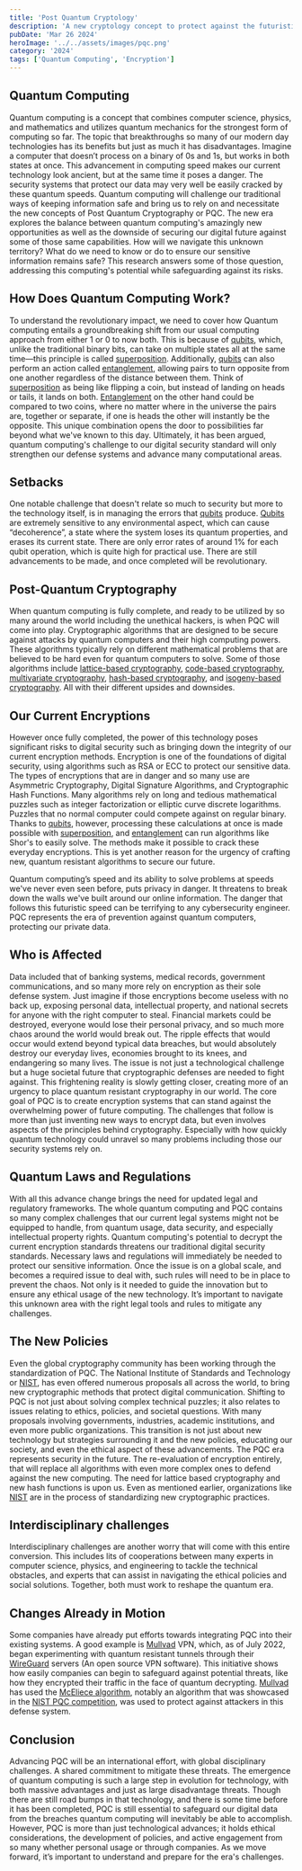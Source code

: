 ```yaml
---
title: 'Post Quantum Cryptology'
description: 'A new cryptology concept to protect against the futuristic speeds of quantum computing. A new era of encryptions and security.'
pubDate: 'Mar 26 2024'
heroImage: '../../assets/images/pqc.png'
category: '2024'
tags: ['Quantum Computing', 'Encryption']
---
```


## Quantum Computing
Quantum computing is a concept that combines computer science, physics, and mathematics and utilizes quantum mechanics for the strongest form of computing so far. The topic that breakthroughs so many of our modern day technologies has its benefits but just as much it has disadvantages. Imagine a computer that doesn’t process on a binary of 0s and 1s, but works in both states at once. 
This advancement in computing speed makes our current technology look ancient, but at the same time it poses a danger. The security systems that protect our data may very well be easily cracked by these quantum speeds. Quantum computing will challenge our traditional ways of keeping information safe and bring us to rely on and necessitate the new concepts of Post Quantum Cryptography or PQC. 
The new era explores the balance between quantum computing's amazingly new opportunities as well as the downside  of securing our digital future against some of those same capabilities. How will we navigate this unknown territory? What do we need to know or do to ensure our sensitive information remains safe? This research answers some of those question, addressing this computing's potential while safeguarding against its risks.

## How Does Quantum Computing Work?
To understand the revolutionary impact, we need to cover how Quantum computing entails a groundbreaking shift from our usual computing approach from either 1 or 0 to now both. This is because of [qubits](https://azure.microsoft.com/en-us/resources/cloud-computing-dictionary/what-is-a-qubit#:~:text=Qubit%20explained,%2C%20smart%20materials%2C%20and%20beyond.), which, unlike the traditional binary bits, can take on multiple states all at the same time—this principle is called [superposition](https://www.technologyreview.com/2019/01/29/66141/what-is-quantum-computing/#:~:text=Qubits%20can%20represent%20numerous%20possible,precision%20lasers%20or%20microwave%20beams.). Additionally, [qubits](https://azure.microsoft.com/en-us/resources/cloud-computing-dictionary/what-is-a-qubit#:~:text=Qubit%20explained,%2C%20smart%20materials%2C%20and%20beyond.) can also perform an action called [entanglement](https://spectrum.ieee.org/what-is-quantum-entanglement), allowing pairs to turn opposite from one another regardless of the distance between them. 
Think of [superposition](https://www.technologyreview.com/2019/01/29/66141/what-is-quantum-computing/#:~:text=Qubits%20can%20represent%20numerous%20possible,precision%20lasers%20or%20microwave%20beams.) as being like flipping a coin, but instead of landing on heads or tails, it lands on both. [Entanglement](https://spectrum.ieee.org/what-is-quantum-entanglement) on the other hand could be compared to two coins, where no matter where in the universe the pairs are, together or separate, if one is heads the other will instantly be the opposite. This unique combination opens the door to possibilities far beyond what we've known to this day. Ultimately, it has been argued, quantum computing's challenge to our digital security standard will only strengthen our defense systems and advance many computational areas.

## Setbacks
One notable challenge that doesn't relate so much to security but more to the technology itself, is in managing the errors that [qubits](https://azure.microsoft.com/en-us/resources/cloud-computing-dictionary/what-is-a-qubit#:~:text=Qubit%20explained,%2C%20smart%20materials%2C%20and%20beyond.) produce. [Qubits](https://azure.microsoft.com/en-us/resources/cloud-computing-dictionary/what-is-a-qubit#:~:text=Qubit%20explained,%2C%20smart%20materials%2C%20and%20beyond.) are extremely sensitive to any environmental aspect, which can cause “decoherence”, a state where the system loses its quantum properties, and erases its current state. There are only error rates of around 1% for each qubit operation, which is quite high for practical use. There are still advancements to be made, and once completed will be revolutionary. 

## Post-Quantum Cryptography
When quantum computing is fully complete, and ready to be utilized by so many around the world including the unethical hackers, is when PQC will come into play. Cryptographic algorithms that are designed to be secure against attacks by quantum computers and their high computing powers. These algorithms typically rely on different mathematical problems that are believed to be hard even for quantum computers to solve. Some of those algorithms include [lattice-based cryptography](https://www.redhat.com/en/blog/post-quantum-cryptography-lattice-based-cryptography), [code-based cryptography](https://utimaco.com/service/knowledge-base/post-quantum-cryptography/what-code-based-cryptography), [multivariate cryptography](https://research.nccgroup.com/2023/08/18/demystifying-multivariate-cryptography/), [hash-based cryptography](https://www.redhat.com/en/blog/post-quantum-cryptography-hash-based-signatures), and [isogeny-based cryptography](https://www.johndcook.com/blog/2019/04/20/isogeny-based-cryptography/). All with their different upsides and downsides.

## Our Current Encryptions
However once fully completed, the power of this technology poses significant risks to digital security such as bringing down the integrity of our current encryption methods. Encryption is one of the foundations of digital security, using algorithms such as RSA or ECC to protect our sensitive data. The types of encryptions that are in danger and so many use are Asymmetric Cryptography, Digital Signature Algorithms, and Cryptographic Hash Functions. Many algorithms rely on long and tedious mathematical puzzles such as integer factorization or elliptic curve discrete logarithms. Puzzles that no normal computer could compete against on regular binary. 
Thanks to [qubits](https://azure.microsoft.com/en-us/resources/cloud-computing-dictionary/what-is-a-qubit#:~:text=Qubit%20explained,%2C%20smart%20materials%2C%20and%20beyond.), however, processing these calculations at once is made possible with [superposition](https://www.technologyreview.com/2019/01/29/66141/what-is-quantum-computing/#:~:text=Qubits%20can%20represent%20numerous%20possible,precision%20lasers%20or%20microwave%20beams.), and [entanglement](https://spectrum.ieee.org/what-is-quantum-entanglement) can run algorithms like Shor's to easily solve. The methods make it possible to crack these everyday encryptions. This is yet another reason for the urgency of crafting new, quantum resistant algorithms to secure our future. 

Quantum computing’s speed and its ability to solve problems at speeds we've never even seen before, puts privacy in danger. It threatens to break down the walls we've built around our online information. The danger that follows this futuristic speed can be terrifying to any cybersecurity engineer. PQC represents the era of prevention against quantum computers, protecting our private data.

## Who is Affected
Data included that of banking systems, medical records, government communications, and so many more rely on encryption as their sole defense system. Just imagine if those encryptions become useless with no back up, exposing personal data, intellectual property, and national secrets for anyone with the right computer to steal. Financial markets could be destroyed, everyone would lose their personal privacy, and so much more chaos around the world would break out. The ripple effects that would occur would extend beyond typical data breaches, but would absolutely destroy our everyday lives, economies brought to its knees, and endangering so many lives. 
The issue is not just a technological challenge but a huge societal future that cryptographic defenses are needed to fight against. This frightening reality is slowly getting closer, creating more of an urgency to place quantum resistant cryptography in our world. 
The core goal of PQC is to create encryption systems that can stand against the overwhelming power of future computing. The challenges that follow is more than just inventing new ways to encrypt data, but even involves aspects of the principles behind cryptography. Especially with how quickly quantum technology could unravel so many problems including those our security systems rely on. 

## Quantum Laws and Regulations
With all this advance change brings the need for updated legal and regulatory frameworks. The whole quantum computing and PQC contains so many complex challenges that our current legal systems might not be equipped to handle, from quantum usage, data security, and especially intellectual property rights. Quantum computing's potential to decrypt the current encryption standards threatens our traditional digital security standards.
 Necessary laws and regulations will immediately be needed to protect our sensitive information. Once the issue is on a global scale, and becomes a required issue to deal with, such rules will need to be in place to prevent the chaos. Not only is it needed to guide the innovation but to ensure any ethical usage of the new technology. It’s important to navigate this unknown area with the right legal tools and rules to mitigate any challenges. 

## The New Policies
Even the global cryptography community has been working through the standardization of PQC. The National Institute of Standards and Technology or [NIST](https://www.nist.gov/), has even offered numerous proposals all across the world, to bring new cryptographic methods that protect digital communication. Shifting to PQC is not just about solving complex technical puzzles; it also relates to issues relating to ethics, policies, and societal questions. With many proposals involving governments, industries, academic institutions, and even more public organizations. 
This transition is not just about new technology but strategies surrounding it and the new policies, educating our society, and even the ethical aspect of these advancements. The PQC era represents security in the future. The re-evaluation of encryption entirely, that will replace all algorithms with even more complex ones to defend against the new computing. The need for lattice based cryptography and new hash functions is upon us. Even as mentioned earlier, organizations like [NIST](https://www.nist.gov/) are in the process of standardizing new cryptographic practices. 

## Interdisciplinary challenges 
Interdisciplinary challenges are another worry that will come with this entire conversion. This includes lits of cooperations between many experts in computer science, physics, and engineering to tackle the technical obstacles, and experts that can assist in navigating the
ethical policies and social solutions. Together, both must work to reshape the quantum era. 

## Changes Already in Motion
Some companies have already put efforts towards integrating PQC into their existing systems. A good example is [Mullvad](https://mullvad.net/en) VPN, which, as of July 2022, began experimenting with quantum resistant tunnels through their [WireGuard](https://www.wireguard.com/) servers (An open source VPN software). This initiative shows how easily companies can begin to safeguard against potential threats, like how they encrypted their traffic in the face of quantum decrypting. [Mullvad](https://mullvad.net/en) has used the [McEliece algorithm](https://www.herox.com/blog/1114-understanding-the-mceliece-cryptosystem), notably an algorithm that was showcased in the [NIST PQC competition](https://www.nist.gov/news-events/news/2022/07/nist-announces-first-four-quantum-resistant-cryptographic-algorithms), was used to protect against attackers in this defense system. 

## Conclusion
Advancing PQC will be an international effort, with global disciplinary challenges. A shared commitment to mitigate these threats. The emergence of quantum computing is such a large step in evolution for technology, with both massive advantages and just as large disadvantage threats. Though there are still road bumps in that technology, and there is some time before it has been completed, PQC is still essential to safeguard our digital data from the breaches quantum computing will inevitably be able to accomplish. However, PQC is more than just technological advances; it holds ethical considerations, the development of policies, and active engagement from so many whether personal usage or through companies. As we move forward, it’s important to understand and prepare for the era's challenges.
